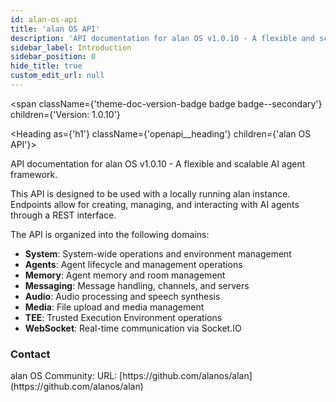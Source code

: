 ```yaml
---
id: alan-os-api
title: 'alan OS API'
description: 'API documentation for alan OS v1.0.10 - A flexible and scalable AI agent framework.'
sidebar_label: Introduction
sidebar_position: 0
hide_title: true
custom_edit_url: null
---
```



<span
  className={'theme-doc-version-badge badge badge--secondary'}
  children={'Version: 1.0.10'}
></span>

<Heading as={'h1'} className={'openapi__heading'} children={'alan OS API'}></Heading>

API documentation for alan OS v1.0.10 - A flexible and scalable AI agent framework.

This API is designed to be used with a locally running alan instance. Endpoints allow for creating,
managing, and interacting with AI agents through a REST interface.

The API is organized into the following domains:

- **System**: System-wide operations and environment management
- **Agents**: Agent lifecycle and management operations
- **Memory**: Agent memory and room management
- **Messaging**: Message handling, channels, and servers
- **Audio**: Audio processing and speech synthesis
- **Media**: File upload and media management
- **TEE**: Trusted Execution Environment operations
- **WebSocket**: Real-time communication via Socket.IO

<div
  style={{
    display: 'flex',
    flexDirection: 'column',
    marginBottom: 'var(--ifm-paragraph-margin-bottom)',
  }}
>
  <h3 style={{ marginBottom: '0.25rem' }}>Contact</h3>
  <span>alan OS Community:</span>
  <span>URL: [https://github.com/alanos/alan](https://github.com/alanos/alan)</span>
</div>

